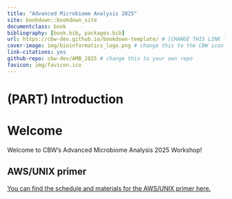 ```yaml
--- 
title: "Advanced Microbiome Analysis 2025"
site: bookdown::bookdown_site
documentclass: book
bibliography: [book.bib, packages.bib]
url: https://cbw-dev.github.io/bookdown-template/ # [CHANGE THIS LINK TO YOUR LANDING PAGE LINK]
cover-image: img/bioinformatics_logo.png # change this to the CBW icon for your workshop
link-citations: yes
github-repo: cbw-dev/AMB_2025 # change this to your own repo
favicon: img/favicon.ico
---
```


# (PART) Introduction {-}

# Welcome

<!-- NOTE: Go to the README.md to help understand what to fill in for this workshop template! -->

Welcome to CBW’s Advanced Microbiome Analysis 2025 Workshop!

## AWS/UNIX primer

[You can find the schedule and materials for the AWS/UNIX primer here.](https://bioinformaticsdotca.github.io/AWS_2025)
